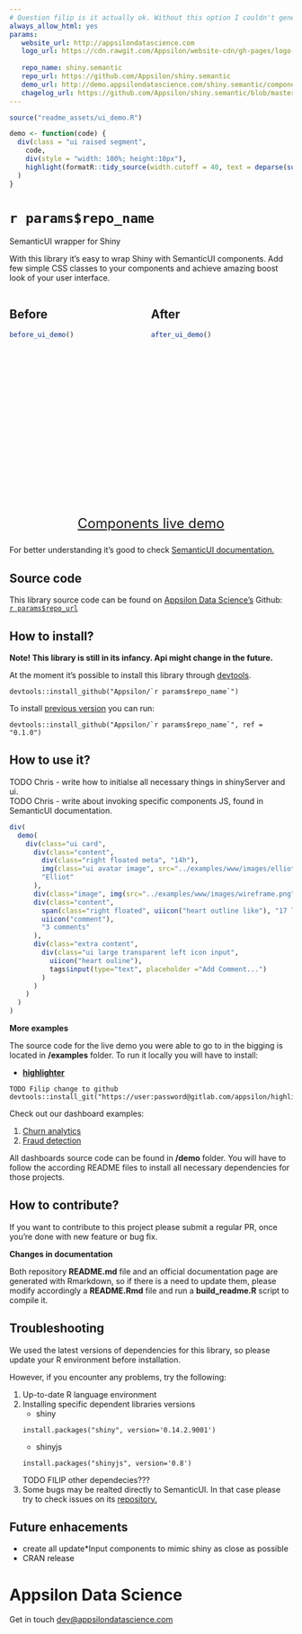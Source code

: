 ```yaml
---
# Question filip is it actually ok. Without this option I couldn't generate Markdown file.
always_allow_html: yes
params:
   website_url: http://appsilondatascience.com
   logo_url: https://cdn.rawgit.com/Appsilon/website-cdn/gh-pages/logo-white.png
   
   repo_name: shiny.semantic
   repo_url: https://github.com/Appsilon/shiny.semantic
   demo_url: http://demo.appsilondatascience.com/shiny.semantic/components
   chagelog_url: https://github.com/Appsilon/shiny.semantic/blob/master/CHANGELOG.md
---
```


```r
source("readme_assets/ui_demo.R")

demo <- function(code) {
  div(class = "ui raised segment",
    code,
    div(style = "width: 100%; height:10px"),
    highlight(formatR::tidy_source(width.cutoff = 40, text = deparse(substitute(code)))$text.tidy)
  )
}
```

<link href="http://fonts.googleapis.com/css?family=Lato:300,700,300italic|Inconsolata" rel="stylesheet" type="text/css">
<link href='docs/style.css' rel='stylesheet' type='text/css'>

`r params$repo_name`
===========

<div class="subheader">SemanticUI wrapper for Shiny</div>

<div class="section level2">
With this library it's easy to wrap Shiny with SemanticUI components. Add few simple CSS classes to your components and achieve amazing boost look of your user interface.

<!-- TODO Filip better example -->
<div>
<div style="width:50%; height: 400px; float:left; max-width: 400px">
<h2> Before </h2>
```r
before_ui_demo()
```
</div>
<div style="width:50%; height: 400px; float:right; max-width: 400px">
<h2> After </h2>
```r
after_ui_demo()
```
</div>
</div>

<!-- #Basic tutorial article is available on [Appsilon Data Science blog](your_future_art_link). -->
<!-- Live demo link below -->
<!-- TODO Analogy to http://shiny.rstudio.com/gallery/widget-gallery.html -->
<p style="text-align: center; font-size: x-large; clear: both">
<a href="`r params$demo_url`">Components live demo</a>
</p>

For better understanding it's good to check [SemanticUI documentation.][semantic_website]

</div>

Source code {.darkslide}
-----------

This library source code can be found on [Appsilon Data Science's](`r params$website_url`) Github:
<br>
[`r params$repo_url`](`r params$repo_url`)

<script>
document.write('<div class="logo"><a href="`r params$website_url`"><img alt="Appsilon Data Science" src="`r params$logo_url`"/></a></div>')
</script>

How to install?
---------------
**Note! This library is still in its infancy. Api might change in the future.**

At the moment it's possible to install this library through [devtools](https://github.com/hadley/devtools).
```
devtools::install_github("Appsilon/`r params$repo_name`")
```

To install [previous version](`r params$changelog_url`) you can run:
```
devtools::install_github("Appsilon/`r params$repo_name`", ref = "0.1.0")
```

How to use it? {.firebrick}
-------
TODO Chris - write how to initialse all necessary things in shinyServer and ui. <br>
TODO Chris - write about invoking specific components JS, found in SemanticUI documentation.

```r
div(
  demo(
    div(class="ui card",
      div(class="content",
        div(class="right floated meta", "14h"),
        img(class="ui avatar image", src="../examples/www/images/elliot.jpg"),
        "Elliot"
      ),
      div(class="image", img(src="../examples/www/images/wireframe.png")),
      div(class="content",
        span(class="right floated", uiicon("heart outline like"), "17 likes"),
        uiicon("comment"),
        "3 comments"
      ),
      div(class="extra content",
        div(class="ui large transparent left icon input",
          uiicon("heart ouline"),
          tags$input(type="text", placeholder ="Add Comment...")
        )
      )
    )
  )
)
```



**More examples**

The source code for the live demo you were able to go to in the bigging is located in **/examples** folder. To run it locally you will have to install:

* [**highlighter**](TODO Filip repo url)
```
TODO Filip change to github
devtools::install_git("https://user:password@gitlab.com/appsilon/highlighter.git")
```

Check out our dashboard examples:

1. [Churn analytics](http://demo.appsilondatascience.com/shiny.semantic/churn)
2. [Fraud detection](demo.appsilondatascience.com/shiny.semantic/frauds)

All dashboards source code can be found in **/demo** folder. You will have to follow the according README files to install all necessary dependencies for those projects.

How to contribute?
-----------------
If you want to contribute to this project please submit a regular PR, once you're done with new feature or bug fix.<br>

**Changes in documentation**

Both repository **README.md** file and an official documentation page are generated with Rmarkdown, so if there is a need to update them, please modify accordingly a **README.Rmd** file  and run a **build_readme.R** script to compile it.

Troubleshooting {.darkorange}
-----------------
We used the latest versions of dependencies for this library, so please update your R environment before installation.

However, if you encounter any problems, try the following:

1. Up-to-date R language environment
2. Installing specific dependent libraries versions
    * shiny
    ```
    install.packages("shiny", version='0.14.2.9001')
    ```
    * shinyjs
    ```
    install.packages("shinyjs", version='0.8')
    ```
    TODO FILIP other dependecies???
3. Some bugs may be realted directly to SemanticUI. In that case please try to check issues on its [repository.][semantic_repo]


Future enhacements
------------------
* create all update*Input components to mimic shiny as close as possible
* CRAN release


Appsilon Data Science {.footer}
=====================

<script>
document.write('<div class="subheader"> We Provide End-to-End Data Science Solutions </div>  <div class="logo"><a href="`r params$website_url`"><img alt="Appsilon Data Science" src="`r params$logo_url`" /></a></div>');
</script>

Get in touch [dev@appsilondatascience.com](dev@appsilondatascience.com)

<script>
document.write('<a href="`r params$repo_url`"><img style="position: absolute; margin: 0; top: 0; right: 0; border: 0;" src="https://camo.githubusercontent.com/38ef81f8aca64bb9a64448d0d70f1308ef5341ab/68747470733a2f2f73332e616d617a6f6e6177732e636f6d2f6769746875622f726962626f6e732f666f726b6d655f72696768745f6461726b626c75655f3132313632312e706e67" alt="Fork me on GitHub" data-canonical-src="https://s3.amazonaws.com/github/ribbons/forkme_right_darkblue_121621.png"></a>')
</script>

[semantic_website]: http://semantic-ui.com/introduction/getting-started.html
[semantic_repo]: https://github.com/Semantic-Org/Semantic-UI